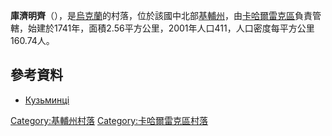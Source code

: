 {{coord|49|56|40|N|30|59|53|E|scale:30000|display=title}}

'''庫濟明齊'''（{{lang-uk|Кузьминці}}），是[[烏克蘭|烏克蘭]]的村落，位於該國中北部[[基輔州|基輔州]]，由[[卡哈爾雷克區|卡哈爾雷克區]]負責管轄，始建於1741年，面積2.56平方公里，2001年人口411，人口密度每平方公里160.74人。

==參考資料==
* [http://w1.c1.rada.gov.ua/pls/z7502/A005?rdat1=10.10.2012&rf7571=15865 Кузьминці]{{dead link|date=2018年2月 |bot=InternetArchiveBot |fix-attempted=yes }}

{{DEFAULTSORT:Кузьминці}}
[[Category:基輔州村落|Category:基輔州村落]]
[[Category:卡哈爾雷克區村落|Category:卡哈爾雷克區村落]]


{{Kiev-geo-stub}}